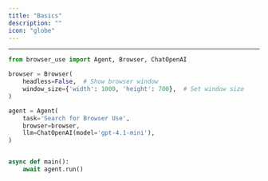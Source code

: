 ```yaml
---
title: "Basics"
description: ""
icon: "globe"
---
```



---

```python
from browser_use import Agent, Browser, ChatOpenAI

browser = Browser(
	headless=False,  # Show browser window
	window_size={'width': 1000, 'height': 700},  # Set window size
)

agent = Agent(
	task='Search for Browser Use',
	browser=browser,
	llm=ChatOpenAI(model='gpt-4.1-mini'),
)


async def main():
	await agent.run()
```
